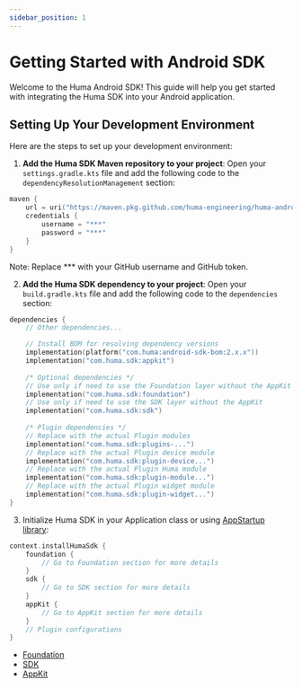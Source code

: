 ```yaml
---
sidebar_position: 1
---
```


# Getting Started with Android SDK

Welcome to the Huma Android SDK! This guide will help you get started with integrating the Huma SDK into your Android application.

## Setting Up Your Development Environment

Here are the steps to set up your development environment:

1. **Add the Huma SDK Maven repository to your project**: Open your `settings.gradle.kts` file and add the following code to the `dependencyResolutionManagement` section:

```kotlin
maven {
    url = uri("https://maven.pkg.github.com/huma-engineering/huma-android-sdk")
    credentials {
        username = "***"
        password = "***"
    }
}
```
Note: Replace *** with your GitHub username and GitHub token.

2. **Add the Huma SDK dependency to your project**: Open your `build.gradle.kts` file and add the following code to the `dependencies` section:

```kotlin
dependencies {
    // Other dependencies...

    // Install BOM for resolving dependency versions
    implementation(platform("com.huma:android-sdk-bom:2.x.x"))
    implementation("com.huma.sdk:appkit")
    
    /* Optional dependencies */
    // Use only if need to use the Foundation layer without the AppKit and SDK
    implementation("com.huma.sdk:foundation")
    // Use only if need to use the SDK layer without the AppKit
    implementation("com.huma.sdk:sdk")
    
    /* Plugin dependencies */
    // Replace with the actual Plugin modules
    implementation("com.huma.sdk:plugins-...")
    // Replace with the actual Plugin device module
    implementation("com.huma.sdk:plugin-device...")
    // Replace with the actual Plugin Huma module
    implementation("com.huma.sdk:plugin-module...")
    // Replace with the actual Plugin widget module
    implementation("com.huma.sdk:plugin-widget...")
}
```

3. Initialize Huma SDK in your Application class or
   using [AppStartup library](https://developer.android.com/topic/libraries/app-startup):
```kotlin
context.installHumaSdk {
    foundation {
        // Go to Foundation section for more details
    }
    sdk {
        // Go to SDK section for more details
    }
    appKit {
        // Go to AppKit section for more details
    }
    // Plugin configurations
}
```

* [Foundation](Foundation/Android)
* [SDK](SDK/Android)
* [AppKit](AppKit/Android)

